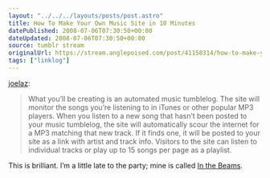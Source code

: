 ```yaml
---
layout: "../../../layouts/posts/post.astro"
title: How To Make Your Own Music Site in 10 Minutes
datePublished: 2008-07-06T07:30:50+00:00
dateUpdated: 2008-07-06T07:30:50+00:00
source: tumblr stream
originalUrl: https://stream.anglepoised.com/post/41158314/how-to-make-your-own-music-site-in-10-minutes
tags: ["linklog"]
---
```


[joelaz][1]:

> What you’ll be creating is an automated music tumblelog. The site will monitor the songs you’re listening to in iTunes or other popular MP3 players. When you listen to a new song that hasn’t been posted to your music tumblelog, the site will automatically scour the internet for a MP3 matching that new track. If it finds one, it will be posted to your site as a link with artist and track info. Visitors to the site can listen to individual tracks or play up to 15 songs per page as a playlist.

This is brilliant. I&rsquo;m a little late to the party; mine is called [In the Beams][2].

[1]: http://joelaz.com/post/28132796/how-to-make-your-own-music-site-in-10-minutes
[2]: http://inthebeams.tumblr.com/
